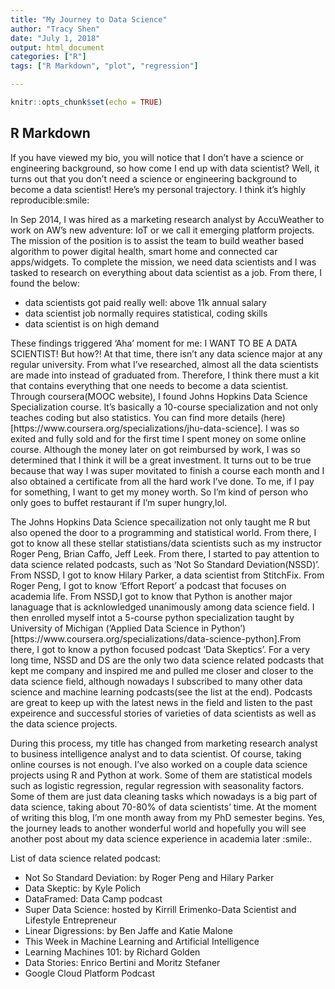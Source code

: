 ```yaml
---
title: "My Journey to Data Science"
author: "Tracy Shen"
date: "July 1, 2018"
output: html_document
categories: ["R"]
tags: ["R Markdown", "plot", "regression"]

---
```


```r
knitr::opts_chunk$set(echo = TRUE)
```

## R Markdown
If you have viewed my bio, you will notice that I don't have a science or engineering background, so how come I end up with data scientist? Well, it turns out that you don't need a science or engineering background to become a data scientist! Here's my personal trajectory. I think it's highly reproducible:smile:

In Sep 2014, I was hired as a marketing research analyst by AccuWeather to work on AW's new adventure: IoT or we call it emerging platform projects. The mission of the position is to assist the team to build weather based algorithm to power digital health, smart home and connected car apps/widgets. To complete the mission, we need data scientists and I was tasked to research on everything about data scientist as a job. From there, I found the below:

* data scientists got paid really well: above 11k annual salary
* data scientist job normally requires statistical, coding skills
* data scientist is on high demand

These findings triggered 'Aha' moment for me: I WANT TO BE A DATA SCIENTIST! But how?! At that time, there isn't any data science major at any regular university. From what I've researched, almost all the data scientists are made into instead of graduated from. Therefore, I think there must a kit that contains everything that one needs to become a data scientist. Through coursera(MOOC website), I found Johns Hopkins Data Science Specialization course. It's basically a 10-course specialization and not only teaches coding but also statistics. You can find more details (here)[https://www.coursera.org/specializations/jhu-data-science]. I was so exited and fully sold and for the first time I spent money on some online course. Although the money later on got reimbursed by work, I was so determined that I think it will be a great investment. It turns out to be true because that way I was super movitated to finish a course each month and I also obtained a certificate from all the hard work I've done. To me, if I pay for something, I want to get my money worth. So I'm kind of person who only goes to buffet restaurant if I'm super hungry,lol. 

The Johns Hopkins Data Science specailization not only taught me R but also opened the door to a programming and statistical world. From there, I got to know all these stellar statistians/data scientists such as my instructor Roger Peng, Brian Caffo, Jeff Leek. From there, I started to pay attention to data science related podcasts, such as 'Not So Standard Deviation(NSSD)'. From NSSD, I got to know Hilary Parker, a data scientist from StitchFix. From Roger Peng, I got to know 'Effort Report' a podcast that focuses on academia life. From NSSD,I got to know that Python is another major lanaguage that is acknlowledged unanimously among data science field. I then enrolled myself intot a 5-course python specialization taught by University of Michigan ('Applied Data Science in Python')[https://www.coursera.org/specializations/data-science-python].From there, I got to know a python focused podcast 'Data Skeptics'. For a very long time, NSSD and DS are the only two data science related podcasts that kept me company and inspired me and pulled me closer and closer to the data science field, although nowadays I subscribed to many other data science and machine learning podcasts(see the list at the end). Podcasts are great to keep up with the latest news in the field and listen to the past expeirence and successful stories of varieties of data scientists as well as the data science projects. 

During this process, my title has changed from marketing research analyst to business intelligence analyst and to data scientist. Of course, taking online courses is not enough. I've also worked on a couple data science projects using R and Python at work. Some of them are statistical models such as logistic regression, regular regression with seasonality factors. Some of them are just data cleaning tasks which nowadays is a big part of data science, taking about 70-80% of data scientists' time. At the moment of writing this blog, I'm one month away from my PhD semester begins. Yes, the journey leads to another wonderful world and hopefully you will see another post about my data science experience in academia later :smile:. 


List of data science related podcast:

* Not So Standard Deviation: by Roger Peng and Hilary Parker
* Data Skeptic: by Kyle Polich 
* DataFramed: Data Camp podcast
* Super Data Science: hosted by Kirrill Erimenko-Data Scientist and Lifestyle Entrepreneur
* Linear Digressions: by Ben Jaffe and Katie Malone
* This Week in Machine Learning and Artificial Intelligence 
* Learning Machines 101: by Richard Golden
* Data Stories: Enrico Bertini and Moritz Stefaner
* Google Cloud Platform Podcast




